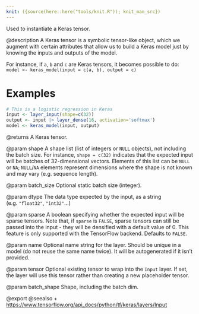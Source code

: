 ```yaml
---
knit: ({source(here::here("tools/knit.R")); knit_man_src})
---
```

Used to instantiate a Keras tensor.

@description
A Keras tensor is a symbolic tensor-like object, which we augment with
certain attributes that allow us to build a Keras model just by knowing the
inputs and outputs of the model.

For instance, if `a`, `b` and `c` are Keras tensors,
it becomes possible to do:
`model <- keras_model(input = c(a, b), output = c)`

# Examples
```r
# This is a logistic regression in Keras
input <- layer_input(shape=c(32))
output <- input |> layer_dense(16, activation='softmax')
model <- keras_model(input, output)
```

@returns
A Keras tensor.

@param shape
A shape list (list of integers or `NULL` objects),
not including the batch size.
For instance, `shape = c(32)` indicates that the expected input
will be batches of 32-dimensional vectors. Elements of this list
can be `NULL` or `NA`; `NULL`/`NA` elements represent dimensions where the shape
is not known and may vary (e.g. sequence length).

@param batch_size
Optional static batch size (integer).

@param dtype
The data type expected by the input, as a string
(e.g. `"float32"`, `"int32"`...)

@param sparse
A boolean specifying whether the expected input will be sparse
tensors. Note that, if `sparse` is `FALSE`, sparse tensors can still
be passed into the input - they will be densified with a default
value of 0. This feature is only supported with the TensorFlow
backend. Defaults to `FALSE`.

@param name
Optional name string for the layer.
Should be unique in a model (do not reuse the same name twice).
It will be autogenerated if it isn't provided.

@param tensor
Optional existing tensor to wrap into the `Input` layer.
If set, the layer will use this tensor rather
than creating a new placeholder tensor.

@param batch_shape
Shape, including the batch dim.

@export
@seealso
+ <https://www.tensorflow.org/api_docs/python/tf/keras/layers/Input>


